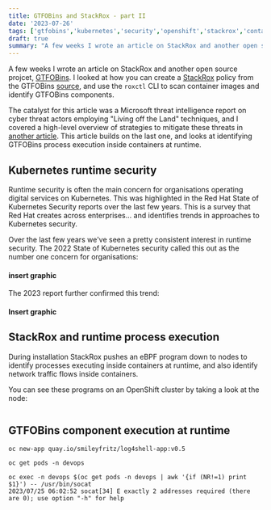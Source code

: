 ```yaml
---
title: GTFOBins and StackRox - part II
date: '2023-07-26'
tags: ['gtfobins','kubernetes','security','openshift','stackrox','containers']
draft: true
summary: "A few weeks I wrote an article on StackRox and another open source projcet, GTFOBins. The first article looked at identifying GTFOBins components during development, and this article looks at identifying GTFOBins execution inside containers at runtime."
---
```

A few weeks I wrote an article on StackRox and another open source projcet, [GTFOBins](/blog/stackrox-gtfobins). I looked at how you can create a [StackRox](https://www.stackrox.io/) policy from the GTFOBins [source](https://github.com/GTFOBins/GTFOBins.github.io), and use the `roxctl` CLI to scan container images and identify GTFOBins components.

The catalyst for this article was a Microsoft threat intelligence report on cyber threat actors employing "Living off the Land" techniques, and I covered a high-level overview of strategies to mitigate these threats in [another article](/blog/living-off-the-land-containers). This article builds on the last one, and looks at identifying GTFOBins process execution inside containers at runtime. 

## Kubernetes runtime security
Runtime security is often the main concern for organisations operating digital services on Kubernetes. This was highlighted in the Red Hat State of Kubernetes Security reports over the last few years. This is a survey that Red Hat creates across enterprises... and identifies trends in approaches to Kubernetes security.

Over the last few years we've seen a pretty consistent interest in runtime security. The 2022 State of Kubernetes security called this out as the number one concern for organisations:

####  insert graphic

The 2023 report further confirmed this trend:

#### Insert graphic

## StackRox and runtime process execution
During installation StackRox pushes an eBPF program down to nodes to identify processes executing inside containers at runtime, and also identify network traffic flows inside containers. 

You can see these programs on an OpenShift cluster by taking a look at the node:
```

```

## GTFOBins component execution at runtime

```
oc new-app quay.io/smileyfritz/log4shell-app:v0.5

oc get pods -n devops

oc exec -n devops $(oc get pods -n devops | awk '{if (NR!=1) print $1}') -- /usr/bin/socat
2023/07/25 06:02:52 socat[34] E exactly 2 addresses required (there are 0); use option "-h" for help
```
